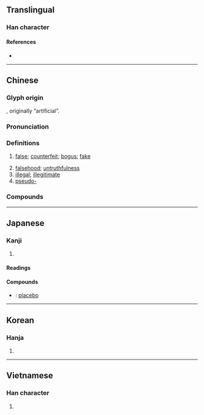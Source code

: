 {{character info/new}}
{{also|伪|僞}}
==Translingual==

===Han character===
{{Han char|rn=9|rad=人|as=09|sn=11|four=22227|canj=OIKF|ids=⿰亻為}}

====References====
* {{Han ref|kx=0112.071|dkj=00927|hdz=10195.040|uh=507D|ud=20605|bh=B0B0|bd=45232}}

----

==Chinese==
{{zh-forms|s=伪|t2=僞}}

===Glyph origin===
{{Han etym}}
{{Han compound|亻|為|t1=man|t2=to make|ls=psc|c1=s|c2=p}}, originally “artificial”.

===Pronunciation===
{{zh-pron
|m=偽
|c=ngai6
|h=pfs=ngúi
|mn=gūi/qz:ûi/xm,zz:ūi
|mn_note=gūi - literary; ûi/ūi - vernacular (俗)
|w=3hhue
|mc=y
|oc=y
|cat=a,n
}}

===Definitions===
{{zh-hanzi}}

# [[false]]; [[counterfeit]]; [[bogus]]; [[fake]]
#: {{zh-x|虛偽|hypocritical; hypocrisy}}
#: {{zh-x|偽造|to forge; to counterfeit}}
#: {{zh-x|偽鈔|counterfeit banknote}}
#: {{zh-x|偽政權|puppet government}}
# [[falsehood]]; [[untruthfulness]]
# [[illegal]]; [[illegitimate]]
# [[pseudo-]]
#:{{zh-x|偽麻黃鹼|pseudoephedrine}}

===Compounds===
{{zh-der|偽鈔|偽軍|偽君子|偽劣|偽麻黃鹼|偽善|偽飾|偽書|偽託|偽造|偽證|偽政府|偽譔|偽裝|偽足|偽作|虛偽|乘偽行詐|作偽|偽品|偽國|偽幣|偽政權|偽本|偽滿洲國|偽組織|偽經|偽藥|偽裝滲透|偽造文書|別裁偽體|去偽存真|情偽|真偽|真偽莫辨|矯言偽行|矯飾偽行|詐偽|邪偽|飾偽}}

----

==Japanese==

===Kanji===
{{ja-kanji|grade=c|rs=人09|style=s|kyu=僞}}

# {{defn|lang=ja|sort=人09}}

====Readings====
{{ja-readings|goon=[[が]] (ga), [[ぎ]] (gi)|kanon=[[が]] (ga), [[ぎ]] (gi)|kanyoon=[[か]] (ka)|kun=[[いつわる]] (itsuwaru), [[にせ]] (nise), [[いつわり]] (itsuwari)}}

====Compounds====
{{der-top|Compounds}}
* {{ja-r|偽薬|ぎやく}}: [[placebo]]
{{der-bottom}}

----

==Korean==

===Hanja===
{{ko-hanja|hangeul=위|mr=wi}}

# {{defn|lang=ko|sort=人09}}

----

==Vietnamese==

===Han character===
{{vi-hantu|[[nguỵ]]|rs=人09}}

# {{defn|lang=vi|sort=人09}}